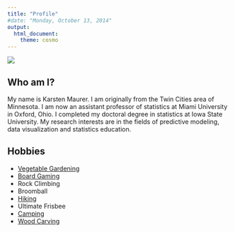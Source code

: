 ```yaml
---
title: "Profile"
#date: "Monday, October 13, 2014"
output: 
  html_document:
    theme: cosmo
---
```


![](images/StockholmSmall.png)

## Who am I?

My name is Karsten Maurer.  I am originally from the Twin Cities area of Minnesota. I am now an assistant professor of statistics at Miami University in Oxford, Ohio. I completed my doctoral degree in statistics at Iowa State University. My research interests are in the fields of predictive modeling, data visualization and statistics education.  


 
## Hobbies

* [Vegetable Gardening](images/garden.png)
* [Board Gaming](images/boardgames.png)
* Rock Climbing
* Broomball
* [Hiking](images/zion.png)
* Ultimate Frisbee
* [Camping](images/camping.png)
* [Wood Carving](images/carving.png)



